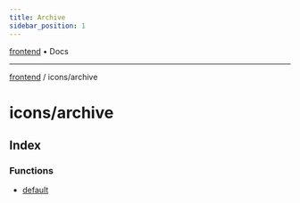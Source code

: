 ```yaml
---
title: Archive
sidebar_position: 1
---
```


[frontend](./archive/../..) • Docs

***

[frontend](./archive/../..) / icons/archive

# icons/archive

## Index

### Functions

- [default](./archive/functions/default)
